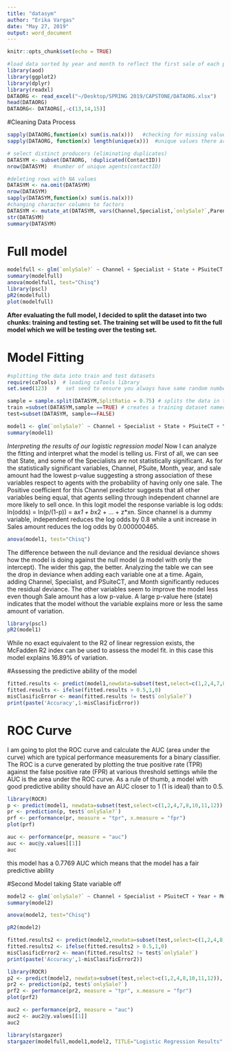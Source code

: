 ```yaml
---
title: "datasym"
author: "Erika Vargas"
date: "May 27, 2019"
output: word_document
---
```


```r
knitr::opts_chunk$set(echo = TRUE)
```

```r
#load data sorted by year and month to reflect the first sale of each producer/agent
library(aod)
library(ggplot2)
library(dplyr)
library(readxl)
DATAORG <- read_excel("~/Desktop/SPRING 2019/CAPSTONE/DATAORG.xlsx")
head(DATAORG)
DATAORG<- DATAORG[,-c(13,14,15)]
```

#Cleaning Data Process
```r
sapply(DATAORG,function(x) sum(is.na(x)))   #checking for missing values*
sapply(DATAORG, function(x) length(unique(x)))  #unique values there are for each variable
```


```r
# select distinct producers (eliminating duplicates)
DATASYM <- subset(DATAORG, !duplicated(ContactID))
nrow(DATASYM)  #number of unique agents(contactID)
```

```r
#deleting rows with NA values 
DATASYM <- na.omit(DATASYM)
nrow(DATASYM)
sapply(DATASYM,function(x) sum(is.na(x))) 
#changing character columns to factors 
DATASYM <- mutate_at(DATASYM, vars(Channel,Specialist,`onlySale?`,Parent,FirmName,State,PSuiteCT, Product,Year, Month), as.factor)
str(DATASYM)
summary(DATASYM)
```

# Full model 
```r
modelfull <- glm(`onlySale?` ~ Channel + Specialist + State + PSuiteCT + Year + Month + SaleAmount,family=binomial(link='logit'),data=DATASYM)
summary(modelfull)
anova(modelfull, test="Chisq")
library(pscl)
pR2(modelfull)
plot(modelfull)

```

**After evaluating the full model, I decided to split the dataset into two chunks: training and testing set. The training set will be used to fit the full model which we will be testing over the testing set.**

# Model Fitting
```r
#splitting the data into train and test datasets 
require(caTools)  # loading caTools library
set.seed(123)   #  set seed to ensure you always have same random numbers generated

sample = sample.split(DATASYM,SplitRatio = 0.75) # splits the data in the ratio mentioned in SplitRatio. After splitting marks these rows as logical TRUE and the the remaining are marked as logical FALSE
train =subset(DATASYM,sample ==TRUE) # creates a training dataset named train with rows which are marked as TRUE
test=subset(DATASYM, sample==FALSE)
```


```r
model1 <- glm(`onlySale?` ~ Channel + Specialist + State + PSuiteCT + Year + Month + SaleAmount,family=binomial(link='logit'),data=train)
summary(model1)
```

*Interpreting the results of our logistic regression model*
Now I can analyze the fitting and interpret what the model is telling us.
First of all, we can see that State, and some of the Specialists are not statistically significant. As for the statistically significant variables, Channel, PSuite, Month, year, and sale amount had the lowest p-value suggesting a strong association of these variables respect to agents with the probability of having only one sale. The Positive coefficient for this Channel predictor suggests that all other variables being equal, that agents selling through independent channel are more likely to sell once. In this logit model the response variable is log odds: ln(odds) = ln(p/(1-p)) = a*x1 + b*x2 + … + z*xn. Since channel is a dummy variable, independent reduces the log odds by 0.8 while a unit increase in Sales amount reduces the log odds by 0.000000465.


```r
anova(model1, test="Chisq")
```

The difference between the null deviance and the residual deviance shows how the model is doing against the null model (a model with only the intercept). The wider this gap, the better. Analyzing the table we can see the drop in deviance when adding each variable one at a time. Again, adding Channel, Specialist, and PSuiteCT, and Month significantly reduces the residual deviance. The other variables seem to improve the model less even though Sale amount has a low p-value. A large p-value here (state) indicates that the model without the variable explains more or less the same amount of variation. 

```r
library(pscl)
pR2(model1)
```
While no exact equivalent to the R2 of linear regression exists, the McFadden R2 index can be used to assess the model fit. in this case this model explains 16.89% of variation.


#Assessing the predictive ability of the model

```r
fitted.results <- predict(model1,newdata=subset(test,select=c(1,2,4,7,8,10,11,12)),type='response')
fitted.results <- ifelse(fitted.results > 0.5,1,0)
misClasificError <- mean(fitted.results != test$`onlySale?`)
print(paste('Accuracy',1-misClasificError))
```



# ROC Curve

I am going to plot the ROC curve and calculate the AUC (area under the curve) which are typical performance measurements for a binary classifier.
The ROC is a curve generated by plotting the true positive rate (TPR) against the false positive rate (FPR) at various threshold settings while the AUC is the area under the ROC curve. As a rule of thumb, a model with good predictive ability should have an AUC closer to 1 (1 is ideal) than to 0.5.

```r
library(ROCR)
p <- predict(model1, newdata=subset(test,select=c(1,2,4,7,8,10,11,12)), type="response")
pr <- prediction(p, test$`onlySale?`)
prf <- performance(pr, measure = "tpr", x.measure = "fpr")
plot(prf)

auc <- performance(pr, measure = "auc")
auc <- auc@y.values[[1]]
auc
```

this model has a 0.7769 AUC which means that the model has a fair predictive ability 



#Second Model taking State variable off
```r
model2 <- glm(`onlySale?` ~ Channel + Specialist + PSuiteCT + Year + Month + SaleAmount,family=binomial(link='logit'),data=train)
summary(model2)
```

```r
anova(model2, test="Chisq")
```

```r
pR2(model2)
```

```r
fitted.results2 <- predict(model2,newdata=subset(test,select=c(1,2,4,8,10,11,12)),type='response')
fitted.results2 <- ifelse(fitted.results2 > 0.5,1,0)
misClasificError2 <- mean(fitted.results2 != test$`onlySale?`)
print(paste('Accuracy',1-misClasificError2))
```


```r
library(ROCR)
p2 <- predict(model2, newdata=subset(test,select=c(1,2,4,8,10,11,12)), type="response")
pr2 <- prediction(p2, test$`onlySale?`)
prf2 <- performance(pr2, measure = "tpr", x.measure = "fpr")
plot(prf2)

auc2 <- performance(pr2, measure = "auc")
auc2 <- auc2@y.values[[1]]
auc2
```


```r
library(stargazer)
stargazer(modelfull,model1,model2, TITLE="Logistic Regression Results" , kee.stat = c("n", "rsq"), align = TRUE, font.size = "small", type = "text") 
```


